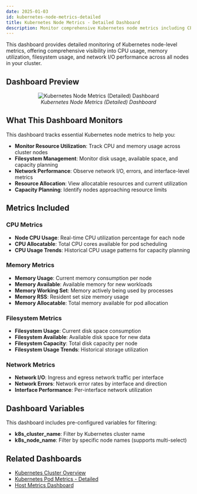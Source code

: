 ```yaml
---
date: 2025-01-03
id: kubernetes-node-metrics-detailed
title: Kubernetes Node Metrics - Detailed Dashboard
description: Monitor comprehensive Kubernetes node metrics including CPU, memory, filesystem, and network performance across your cluster nodes.
---
```


This dashboard provides detailed monitoring of Kubernetes node-level metrics, offering comprehensive visibility into CPU usage, memory utilization, filesystem usage, and network I/O performance across all nodes in your cluster.

## Dashboard Preview

<figure data-zoomable align='center'>
    <img src="/img/docs/dashboards/dashboard-templates/kubernetes-node-metrics-detailed.webp" alt="Kubernetes Node Metrics (Detailed) Dashboard"/>
    <figcaption><i>Kubernetes Node Metrics (Detailed) Dashboard </i></figcaption>
</figure>

<div className="flex justify-center">
  <DashboardActions 
    dashboardJsonUrl="https://raw.githubusercontent.com/SigNoz/dashboards/refs/heads/main/k8s-infra-metrics/kubernetes-node-metrics-detailed.json"
    dashboardName="Kubernetes Node Metrics Detailed"
  />
</div>

## What This Dashboard Monitors

This dashboard tracks essential Kubernetes node metrics to help you:

- **Monitor Resource Utilization**: Track CPU and memory usage across cluster nodes
- **Filesystem Management**: Monitor disk usage, available space, and capacity planning
- **Network Performance**: Observe network I/O, errors, and interface-level metrics
- **Resource Allocation**: View allocatable resources and current utilization
- **Capacity Planning**: Identify nodes approaching resource limits

## Metrics Included

### CPU Metrics
- **Node CPU Usage**: Real-time CPU utilization percentage for each node
- **CPU Allocatable**: Total CPU cores available for pod scheduling
- **CPU Usage Trends**: Historical CPU usage patterns for capacity planning

### Memory Metrics
- **Memory Usage**: Current memory consumption per node
- **Memory Available**: Available memory for new workloads
- **Memory Working Set**: Memory actively being used by processes
- **Memory RSS**: Resident set size memory usage
- **Memory Allocatable**: Total memory available for pod allocation

### Filesystem Metrics
- **Filesystem Usage**: Current disk space consumption
- **Filesystem Available**: Available disk space for new data
- **Filesystem Capacity**: Total disk capacity per node
- **Filesystem Usage Trends**: Historical storage utilization

### Network Metrics
- **Network I/O**: Ingress and egress network traffic per interface
- **Network Errors**: Network error rates by interface and direction
- **Interface Performance**: Per-interface network utilization

## Dashboard Variables

This dashboard includes pre-configured variables for filtering:

- **k8s_cluster_name**: Filter by Kubernetes cluster name
- **k8s_node_name**: Filter by specific node names (supports multi-select)

## Related Dashboards

- [Kubernetes Cluster Overview](/docs/dashboards/dashboard-templates/kubernetes-cluster-overview)
- [Kubernetes Pod Metrics - Detailed](/docs/dashboards/dashboard-templates/kubernetes-pod-metrics-detailed)
- [Host Metrics Dashboard](/docs/dashboards/dashboard-templates/host-metrics)